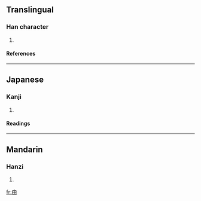 ==Translingual==
===Han character===
{{Han char|rn=102|rad=田|as=01|sn=6|four=|canj=竹田 (HW)}}
# {{defn|Han|sort=田01}}
====References====
{{Han ref|kx=0759.010|dkj=21728|dj=1169.010|hdz=42528.040|uh=7536|ud=30006}}

----
==Japanese==
===Kanji===
{{ja-kanji|grade=|rs=田01}}
# {{defn|Japanese}} 
====Readings====
{{ja-readings|on=[[ふつ]] (futsu), [[ふち]] (fuchi), [[ひ]] (hi)|kun=|nanori=}}

----
==Mandarin==
===Hanzi===
{{cmn-hanzi|pin=[[fú]] ([[fu2]])|wg=fu<sup>2</sup>}}
# {{defn|Mandarin}}

[[fr:甶]]